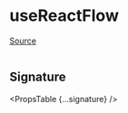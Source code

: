 
# useReactFlow

[Source](https://github.com/wbkd/react-flow/blob/6d9585c1a62bf549298c83ad5f2dcd6216a5b8eb/packages/core/src/hooks/useOnSelectionChange.ts)

```ts

```

## Signature

<PropsTable {...signature} />
